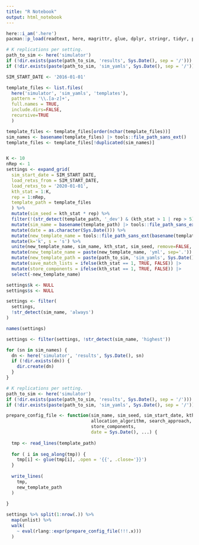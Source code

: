 ```yaml
---
title: "R Notebook"
output: html_notebook
---
```



```r
here::i_am('.here')
pacman::p_load(readtext, here, magrittr, glue, dplyr, stringr, tidyr, purrr, readr)
```

```r
# K replications per setting.
path_to_sim <- here('simulator')
if (!dir.exists(paste(path_to_sim, 'results', Sys.Date(), sep = '/'))) dir.create(paste(path_to_sim, 'results', Sys.Date(), sep = '/'), recursive = TRUE)
if (!dir.exists(paste(path_to_sim, 'sim_yamls', Sys.Date(), sep = '/'))) dir.create(paste(path_to_sim, 'sim_yamls', Sys.Date(), sep = '/'), recursive = TRUE)
```

```r
SIM_START_DATE <- '2016-01-01'
```

```r
template_files <- list.files(
  here('simulator', 'sim_yamls', 'templates'),
  pattern = '\\.[a-z]+',
  full.names = TRUE,
  include.dirs=FALSE,
  recursive=TRUE
  )

template_files <- template_files[order(nchar(template_files))]
sim_names <- basename(template_files) |> tools::file_path_sans_ext()
template_files <- template_files[!duplicated(sim_names)]


K <- 10
nRep <- 1
settings <- expand_grid(
  sim_start_date = SIM_START_DATE,
  load_retxs_from = SIM_START_DATE,
  load_retxs_to = '2020-01-01',
  kth_stat = 1:K,
  rep = 1:nRep,
  template_path = template_files
  ) %>%
  mutate(sim_seed = kth_stat * rep) %>%
  filter(!(str_detect(template_path, '_dev') & (kth_stat > 1 | rep > 5))) %>%
  mutate(sim_name = basename(template_path) |> tools::file_path_sans_ext()) %>%
  mutate(date = as.character(Sys.Date())) %>%
  mutate(new_template_name = tools::file_path_sans_ext(basename(template_path))) %>%
  mutate(k='k', s = 's') %>%
  unite(new_template_name, sim_name, kth_stat, sim_seed, remove=FALSE, sep = '_') %>%
  mutate(new_template_name = paste(new_template_name, 'yml', sep='.')) %>%
  mutate(new_template_path = paste(path_to_sim, 'sim_yamls', Sys.Date(), new_template_name, sep = '/')) %>%
  mutate(save_match_lists = ifelse(kth_stat == 1, TRUE, FALSE)) |>
  mutate(store_components = ifelse(kth_stat == 1, TRUE, FALSE)) |>
  select(-new_template_name)

settings$k <- NULL
settings$s <- NULL

settings <- filter(
  settings,
  !str_detect(sim_name, 'always')
)

names(settings)
```

```r
settings <- filter(settings, !str_detect(sim_name, 'highest'))
```


```r
for (sn in sim_names) {
  dn <- here('simulator', 'results', Sys.Date(), sn)
  if (!dir.exists(dn)) {
    dir.create(dn)
  }
}
```


```r
# K replications per setting.
path_to_sim <- here('simulator')
if (!dir.exists(paste(path_to_sim, 'results', Sys.Date(), sep = '/'))) dir.create(paste(path_to_sim, 'results', Sys.Date(), sep = '/'), recursive = TRUE)
if (!dir.exists(paste(path_to_sim, 'sim_yamls', Sys.Date(), sep = '/'))) dir.create(paste(path_to_sim, 'sim_yamls', Sys.Date(), sep = '/'), recursive = TRUE)
```


```r
prepare_config_file <- function(sim_name, sim_seed, sim_start_date, kth_stat, save_match_lists,
                                allocation_algorithm, search_approach, template_path, new_template_path, load_retxs_to, load_retxs_from,
                                store_components,
                                date = Sys.Date(), ...) {
  
  tmp <- read_lines(template_path)
  
  for ( i in seq_along(tmp)) {
    tmp[i] <- glue(tmp[i], .open = '{{', .close='}}')
  }
  
  write_lines(
    tmp,
    new_template_path
  )
  
}
```


```r
settings %>% split(1:nrow(.)) %>%
  map(unlist) %>%
  walk(
    ~ eval(rlang::expr(prepare_config_file(!!!.x)))
  )
```



